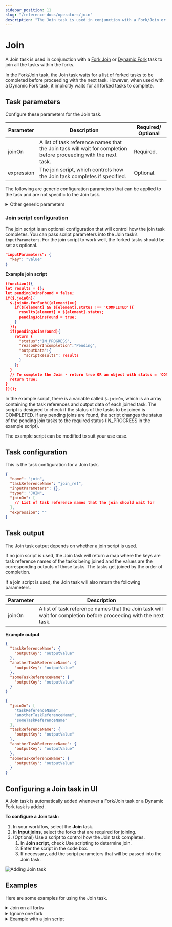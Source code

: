 ```yaml
---
sidebar_position: 11
slug: "/reference-docs/operators/join"
description: "The Join task is used in conjunction with a Fork/Join or Dynamic Fork task to join the forked tasks before proceeding to the next task."
---
```



# Join

A Join task is used in conjunction with a [Fork Join](/reference-docs/operators/fork-join) or [Dynamic Fork](/reference-docs/operators/dynamic-fork) task to join all the tasks within the forks.

In the Fork/Join task, the Join task waits for a list of forked tasks to be completed before proceeding with the next task. However, when used with a Dynamic Fork task, it implicitly waits for all forked tasks to complete.

## Task parameters

Configure these parameters for the Join task.

| Parameter  | Description                                                                                                      | Required/ Optional |
| ---------- | ---------------------------------------------------------------------------------------------------------------- | ------------------ |
| joinOn     | A list of task reference names that the Join task will wait for completion before proceeding with the next task. | Required.          |
| expression | The join script, which controls how the Join task completes if specified.                                        | Optional.          |

The following are generic configuration parameters that can be applied to the task and are not specific to the Join task.

<details>
<summary>Other generic parameters</summary>

Here are other parameters for configuring the task behavior.

| Parameter | Description | Required/ Optional | 
| --------- | ----------- | ----------------- | 
| optional | Whether the task is optional. The default is false. <br/> <br/> If set to true, the workflow continues to the next task even if this task is in progress or fails.| Optional. | 

</details>

### Join script configuration

The join script is an optional configuration that will control how the join task completes. You can pass script parameters into the Join task’s `inputParameters`. For the join script to work well, the forked tasks should be set as optional.

```json
"inputParameters": {
  "key": "value"
}
```

**Example join script**

```json
(function(){
let results = {};
let pendingJoinsFound = false;
if($.joinOn){
  $.joinOn.forEach((element)=>{
    if($[element] && $[element].status !== 'COMPLETED'){
      results[element] = $[element].status;
      pendingJoinsFound = true;
    }
  });
  if(pendingJoinsFound){
    return {
      "status":"IN_PROGRESS",
      "reasonForIncompletion":"Pending",
      "outputData":{
        "scriptResults": results
      }
    };
  }
  // To complete the Join - return true OR an object with status = 'COMPLETED' like above.
  return true;
}
})();
```

In the example script, there is a variable called `$.joinOn`, which is an array containing the task references and output data of each joined task. The script is designed to check if the status of the tasks to be joined is COMPLETED. If any pending joins are found, the script changes the status of the pending join tasks to the required status (IN_PROGRESS in the example script).

The example script can be modified to suit your use case.

## Task configuration

This is the task configuration for a Join task.

```json
{
  "name": "join",
  "taskReferenceName": "join_ref",
  "inputParameters": {},
  "type": "JOIN",
  "joinOn": [
    // List of task reference names that the join should wait for
  ],
  "expression": ""
}
```

## Task output

The Join task output depends on whether a join script is used.

If no join script is used, the Join task will return a map where the keys are task reference names of the tasks being joined and the values are the corresponding outputs of those tasks. The tasks get joined by the order of completion.

If a join script is used, the Join task will also return the following parameters.

| Parameter | Description                                                                                                      |
| --------- | ---------------------------------------------------------------------------------------------------------------- |
| joinOn    | A list of task reference names that the Join task will wait for completion before proceeding with the next task. |

**Example output**

<Tabs>
<TabItem value="no script" label="With no join script">

```json
{
  "taskReferenceName": {
    "outputKey": "outputValue"
  },
  "anotherTaskReferenceName": {
    "outputKey": "outputValue"
  },
  "someTaskReferenceName": {
    "outputKey": "outputValue"
  }
}
```

</TabItem>
<TabItem value="script" label="With join script">

```json
{
  "joinOn": [
    "taskReferenceName",
    "anotherTaskReferenceName",
    "someTaskReferenceName"
  ],
  "taskReferenceName": {
    "outputKey": "outputValue"
  },
  "anotherTaskReferenceName": {
    "outputKey": "outputValue"
  },
  "someTaskReferenceName": {
    "outputKey": "outputValue"
  }
}
```

</TabItem>
</Tabs>

## Configuring a Join task in UI

A Join task is automatically added whenever a Fork/Join task or a Dynamic Fork task is added.

**To configure a Join task:**

1. In your workflow, select the **Join** task.
2. In **Input joins**, select the forks that are required for joining.
3. (Optional) Use a script to control how the Join task completes.
   1. In **Join script**, check Use scripting to determine join.
   2. Enter the script in the code box.
   3. If necessary, add the script parameters that will be passed into the Join task.

<p><img src="/content/img/ui-guide-join-task.png" alt="Adding Join task" /></p>

## Examples

Here are some examples for using the Join task.

<details>
<summary>Join on all forks</summary>
<p>

In this example, the Join task waits for all forks to complete. The task will wait for the completion of `my_task_ref_1` and `my_task_ref_2` as specified by the `joinOn` attribute.

```json
// Join task configuration

{
  "name": "join_task",
  "taskReferenceName": "my_join_task_ref",
  "type": "JOIN",
  "joinOn": ["my_task_ref_1", "my_task_ref_2"]
}
```

</p>
</details>

<details>
<summary>Ignore one fork</summary>
<p>

In this example, the Fork task spawns three tasks, an email_notification task, an sms_notification task, and a http_notification task. Email and SMS are usually the best-effort delivery systems. However, in the case of an HTTP-based notification, you get a return code, and you can retry until it succeeds or eventually give up.

When you set up a notification workflow, you may decide to continue after sending an email and SMS notification. In that case, you can choose to joinOn those specific tasks only. Meanwhile, the http_notification task will continue to execute but will not block the rest of the workflow from proceeding.

```json
// task configurations

[
  {
    "name": "fork_join",
    "taskReferenceName": "my_fork_join_ref",
    "type": "FORK_JOIN",
    "forkTasks": [
      [
        {
          "name": "email_notification",
          "taskReferenceName": "email_notification_ref",
          "type": "SIMPLE"
        }
      ],
      [
        {
          "name": "sms_notification",
          "taskReferenceName": "sms_notification_ref",
          "type": "SIMPLE"
        }
      ],
      [
        {
          "name": "http_notification",
          "taskReferenceName": "http_notification_ref",
          "type": "SIMPLE"
        }
      ]
    ]
  },
  {
    "name": "notification_join",
    "taskReferenceName": "notification_join_ref",
    "type": "JOIN",
    "joinOn": ["email_notification_ref", "sms_notification_ref"]
  }
]
```

This is the output of notification_join. The output is a map, where the keys are the reference names of tasks being joined and the corresponding values are the outputs of those tasks.

```json
// Join task output

{
  "email_notification_ref": {
    "email_sent_at": "2021-11-06T07:37:17+0000",
    "email_sent_to": "test@example.com"
  },
  "sms_notification_ref": {
    "sms_sent_at": "2021-11-06T07:37:17+0129",
    "sms_sent_to": "+1-xxx-xxx-xxxx"
  }
}
```

</p>
</details>

<details>
<summary>Example with a join script</summary>

Consider a Fork/Join task with two forks, each containing a sub-workflow.

<p align="center"><img src="/content/img/join-task-example-using-script.png" alt="Join task example" width="70%"
                       height="auto"/></p>

Both forked tasks are marked as optional and the Join task is joined using the following join script.

```javascript
(function () {
  let results = {};
  let pendingJoinsFound = false;
  if ($.joinOn) {
    $.joinOn.forEach((element) => {
      if ($[element] && $[element].status !== "COMPLETED") {
        results[element] = $[element].status;
        pendingJoinsFound = true;
      }
    });
    if (pendingJoinsFound) {
      return {
        status: "IN_PROGRESS",
        reasonForIncompletion: "Pending",
        outputData: {
          scriptResults: results,
        },
      };
    }
    return true; // To complete the join, return true OR an object with status = 'COMPLETED' like above.
  }
})();
```

This script ensures that the Join task is completed only if all the forks are completed. If any pending joins are found, the script will return the Join task status to IN_PROGRESS. Only after the forked tasks are completed, then the script will complete the Join task.

If the workflow is run, you can see that the join has not been completed and is waiting for the second fork to complete. Based on the script, the join task will remain in the in-progress state until the pending joins are completed.

<p align="center"><img src="/content/img/join-task-in-progress-state.png" alt="Join task not completed and returned to in progress state" width="80%"
                       height="auto"/></p>

The join task is completed after the issue with the second forked task is fixed.

<p align="center"><img src="/content/img/join-task-completed-state.png" alt="Join task completed" width="60%"
                       height="auto"/></p>

</details>
